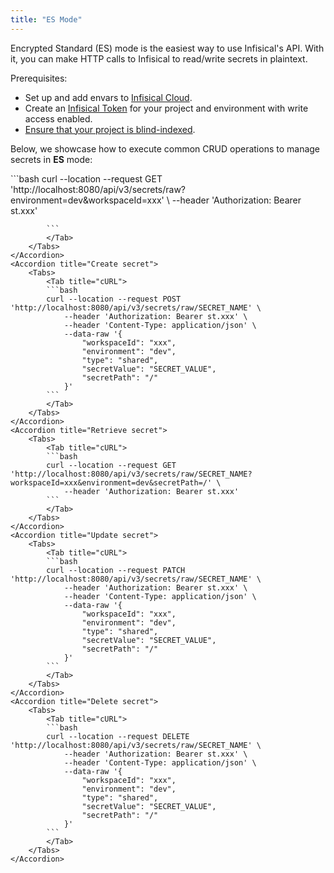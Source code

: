 ```yaml
---
title: "ES Mode"
---
```


Encrypted Standard (ES) mode is the easiest way to use Infisical's API. With it, you can make HTTP calls to Infisical
to read/write secrets in plaintext.

Prerequisites:

- Set up and add envars to [Infisical Cloud](https://app.infisical.com).
- Create an [Infisical Token](/documentation/platform/token) for your project and environment with write access enabled.
- [Ensure that your project is blind-indexed](../blind-indices).

Below, we showcase how to execute common CRUD operations to manage secrets in **ES** mode:

<AccordionGroup>
    <Accordion title="Retrieve secrets">
        <Tabs>  
            <Tab title="cURL">
            ```bash
            curl --location --request GET 'http://localhost:8080/api/v3/secrets/raw?environment=dev&workspaceId=xxx' \
                --header 'Authorization: Bearer st.xxx'

            ```
            </Tab>
        </Tabs>  
    </Accordion>
    <Accordion title="Create secret">
        <Tabs>  
            <Tab title="cURL">
            ```bash
            curl --location --request POST 'http://localhost:8080/api/v3/secrets/raw/SECRET_NAME' \
                --header 'Authorization: Bearer st.xxx' \
                --header 'Content-Type: application/json' \
                --data-raw '{
                    "workspaceId": "xxx",
                    "environment": "dev",
                    "type": "shared",
                    "secretValue": "SECRET_VALUE",
                    "secretPath": "/"
                }'
            ```
            </Tab>
        </Tabs>  
    </Accordion>
    <Accordion title="Retrieve secret">
        <Tabs>
            <Tab title="cURL">
            ```bash
            curl --location --request GET 'http://localhost:8080/api/v3/secrets/raw/SECRET_NAME?workspaceId=xxx&environment=dev&secretPath=/' \
                --header 'Authorization: Bearer st.xxx'
            ```
            </Tab>
        </Tabs>
    </Accordion>
    <Accordion title="Update secret">
        <Tabs>
            <Tab title="cURL">
            ```bash
            curl --location --request PATCH 'http://localhost:8080/api/v3/secrets/raw/SECRET_NAME' \
                --header 'Authorization: Bearer st.xxx' \
                --header 'Content-Type: application/json' \
                --data-raw '{
                    "workspaceId": "xxx",
                    "environment": "dev",
                    "type": "shared",
                    "secretValue": "SECRET_VALUE",
                    "secretPath": "/"
                }'
            ```
            </Tab>
        </Tabs>
    </Accordion>
    <Accordion title="Delete secret">
        <Tabs>
            <Tab title="cURL">
            ```bash
            curl --location --request DELETE 'http://localhost:8080/api/v3/secrets/raw/SECRET_NAME' \
                --header 'Authorization: Bearer st.xxx' \
                --header 'Content-Type: application/json' \
                --data-raw '{
                    "workspaceId": "xxx",
                    "environment": "dev",
                    "type": "shared",
                    "secretValue": "SECRET_VALUE",
                    "secretPath": "/"
                }'
            ```
            </Tab>
        </Tabs> 
    </Accordion>
</AccordionGroup>
